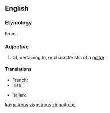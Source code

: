 ==English==

===Etymology===
From {{affix|en|goitre|-ous}}.

===Adjective===
{{en-adj}}

# Of, pertaining to, or characteristic of a [[goitre]]

====Translations====
{{trans-top|of, pertaining to, or characteristic of a goitre}}
* French: {{t+|fr|goitreux}}
* Irish: {{t|ga|aingliseach}}
{{trans-mid}}
* Italian: {{t|it|gozzuto}}
{{trans-bottom}}

[[ku:goitrous]]
[[vi:goitrous]]
[[zh:goitrous]]